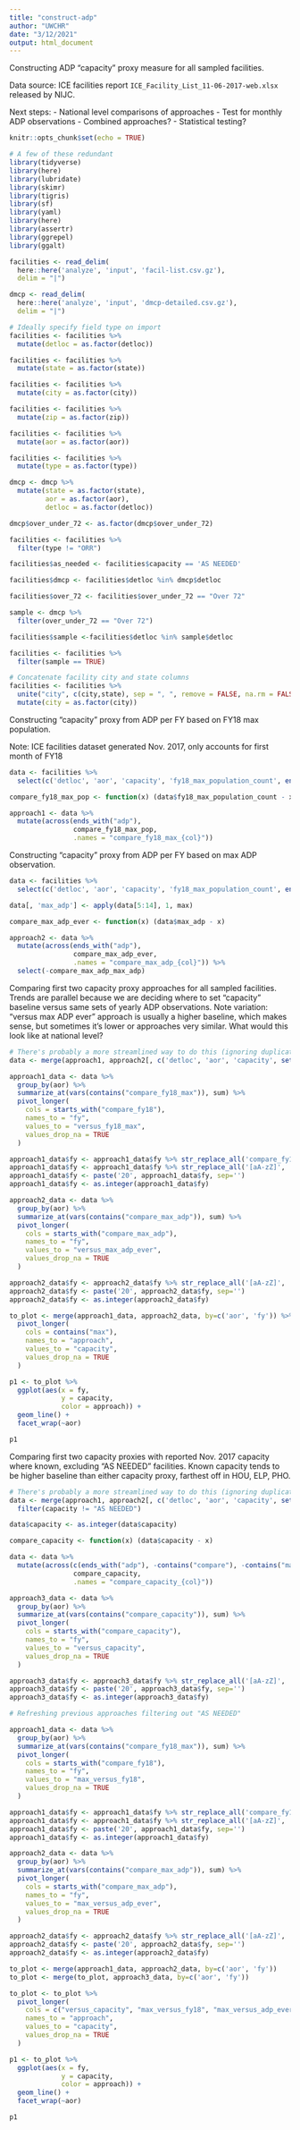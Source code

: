```yaml
---
title: "construct-adp"
author: "UWCHR"
date: "3/12/2021"
output: html_document
---
```


Constructing ADP "capacity" proxy measure for all sampled facilities.

Data source: ICE facilities report `ICE_Facility_List_11-06-2017-web.xlsx` released by NIJC.

Next steps:
- National level comparisons of approaches
- Test for monthly ADP observations
- Combined approaches?
- Statistical testing?

```r
knitr::opts_chunk$set(echo = TRUE)

# A few of these redundant
library(tidyverse)
library(here)
library(lubridate)
library(skimr)
library(tigris)
library(sf)
library(yaml)
library(here)
library(assertr)
library(ggrepel)
library(ggalt)

```

```r

facilities <- read_delim(
  here::here('analyze', 'input', 'facil-list.csv.gz'), 
  delim = "|") 

dmcp <- read_delim(
  here::here('analyze', 'input', 'dmcp-detailed.csv.gz'), 
  delim = "|") 

```

```r

# Ideally specify field type on import
facilities <- facilities %>%
  mutate(detloc = as.factor(detloc))

facilities <- facilities %>%
  mutate(state = as.factor(state))

facilities <- facilities %>%
  mutate(city = as.factor(city))

facilities <- facilities %>%
  mutate(zip = as.factor(zip))

facilities <- facilities %>%
  mutate(aor = as.factor(aor))

facilities <- facilities %>%
  mutate(type = as.factor(type))

dmcp <- dmcp %>%
  mutate(state = as.factor(state),
         aor = as.factor(aor),
         detloc = as.factor(detloc))

dmcp$over_under_72 <- as.factor(dmcp$over_under_72)

facilities <- facilities %>%
  filter(type != "ORR")

facilities$as_needed <- facilities$capacity == 'AS NEEDED'

facilities$dmcp <- facilities$detloc %in% dmcp$detloc

facilities$over_72 <- facilities$over_under_72 == "Over 72"

sample <- dmcp %>%
  filter(over_under_72 == "Over 72")

facilities$sample <-facilities$detloc %in% sample$detloc

facilities <- facilities %>% 
  filter(sample == TRUE)

# Concatenate facility city and state columns
facilities <- facilities %>% 
  unite("city", c(city,state), sep = ", ", remove = FALSE, na.rm = FALSE) %>%
  mutate(city = as.factor(city))

```

Constructing "capacity" proxy from ADP per FY based on FY18 max population.

Note: ICE facilities dataset generated Nov. 2017, only accounts for first month of FY18

```r

data <- facilities %>% 
  select(c('detloc', 'aor', 'capacity', 'fy18_max_population_count', ends_with("adp"), -contains("bookin")))

compare_fy18_max_pop <- function(x) (data$fy18_max_population_count - x)

approach1 <- data %>% 
  mutate(across(ends_with("adp"),
                compare_fy18_max_pop,
                .names = "compare_fy18_max_{col}"))

```

Constructing "capacity" proxy from ADP per FY based on max ADP observation.

```r

data <- facilities %>% 
  select(c('detloc', 'aor', 'capacity', 'fy18_max_population_count', ends_with("adp"), -contains("bookin")))

data[, 'max_adp'] <- apply(data[5:14], 1, max)

compare_max_adp_ever <- function(x) (data$max_adp - x)

approach2 <- data %>% 
  mutate(across(ends_with("adp"),
                compare_max_adp_ever,
                .names = "compare_max_adp_{col}")) %>% 
  select(-compare_max_adp_max_adp)

```

Comparing first two capacity proxy approaches for all sampled facilities. Trends are parallel because we are deciding where to set "capacity" baseline versus same sets of yearly ADP observations. Note variation: "versus max ADP ever" approach is usually a higher baseline, which makes sense, but sometimes it's lower or approaches very similar. What would this look like at national level?

```r

# There's probably a more streamlined way to do this (ignoring duplicate fields in approach2)
data <- merge(approach1, approach2[, c('detloc', 'aor', 'capacity', setdiff(colnames(approach2), colnames(approach1)))], by=c('detloc', 'aor', 'capacity'))

approach1_data <- data %>%
  group_by(aor) %>% 
  summarize_at(vars(contains("compare_fy18_max")), sum) %>%
  pivot_longer(
    cols = starts_with("compare_fy18"),
    names_to = "fy",
    values_to = "versus_fy18_max",
    values_drop_na = TRUE
  )

approach1_data$fy <- approach1_data$fy %>% str_replace_all('compare_fy18_max', '')
approach1_data$fy <- approach1_data$fy %>% str_replace_all('[aA-zZ]', '')
approach1_data$fy <- paste('20', approach1_data$fy, sep='')
approach1_data$fy <- as.integer(approach1_data$fy)

approach2_data <- data %>%
  group_by(aor) %>% 
  summarize_at(vars(contains("compare_max_adp")), sum) %>%
  pivot_longer(
    cols = starts_with("compare_max_adp"),
    names_to = "fy",
    values_to = "versus_max_adp_ever",
    values_drop_na = TRUE
  )

approach2_data$fy <- approach2_data$fy %>% str_replace_all('[aA-zZ]', '')
approach2_data$fy <- paste('20', approach2_data$fy, sep='')
approach2_data$fy <- as.integer(approach2_data$fy)

to_plot <- merge(approach1_data, approach2_data, by=c('aor', 'fy')) %>% 
  pivot_longer(
    cols = contains("max"),
    names_to = "approach",
    values_to = "capacity",
    values_drop_na = TRUE
  )

p1 <- to_plot %>% 
  ggplot(aes(x = fy,
             y = capacity,
             color = approach)) +
  geom_line() +
  facet_wrap(~aor)

p1

```

Comparing first two capacity proxies with reported Nov. 2017 capacity where known, excluding "AS NEEDED" facilities. Known capacity tends to be higher baseline than either capacity proxy, farthest off in HOU, ELP, PHO.

```r

# There's probably a more streamlined way to do this (ignoring duplicate fields in approach2)
data <- merge(approach1, approach2[, c('detloc', 'aor', 'capacity', setdiff(colnames(approach2), colnames(approach1)))], by=c('detloc', 'aor', 'capacity')) %>% 
  filter(capacity != "AS NEEDED")

data$capacity <- as.integer(data$capacity)

compare_capacity <- function(x) (data$capacity - x)

data <- data %>% 
  mutate(across(c(ends_with("adp"), -contains("compare"), -contains("max")),
                compare_capacity,
                .names = "compare_capacity_{col}"))

approach3_data <- data %>%
  group_by(aor) %>% 
  summarize_at(vars(contains("compare_capacity")), sum) %>%
  pivot_longer(
    cols = starts_with("compare_capacity"),
    names_to = "fy",
    values_to = "versus_capacity",
    values_drop_na = TRUE
  )

approach3_data$fy <- approach3_data$fy %>% str_replace_all('[aA-zZ]', '')
approach3_data$fy <- paste('20', approach3_data$fy, sep='')
approach3_data$fy <- as.integer(approach3_data$fy)

# Refreshing previous approaches filtering out "AS NEEDED"

approach1_data <- data %>%
  group_by(aor) %>% 
  summarize_at(vars(contains("compare_fy18_max")), sum) %>%
  pivot_longer(
    cols = starts_with("compare_fy18"),
    names_to = "fy",
    values_to = "max_versus_fy18",
    values_drop_na = TRUE
  )

approach1_data$fy <- approach1_data$fy %>% str_replace_all('compare_fy18_max', '')
approach1_data$fy <- approach1_data$fy %>% str_replace_all('[aA-zZ]', '')
approach1_data$fy <- paste('20', approach1_data$fy, sep='')
approach1_data$fy <- as.integer(approach1_data$fy)

approach2_data <- data %>%
  group_by(aor) %>% 
  summarize_at(vars(contains("compare_max_adp")), sum) %>%
  pivot_longer(
    cols = starts_with("compare_max_adp"),
    names_to = "fy",
    values_to = "max_versus_adp_ever",
    values_drop_na = TRUE
  )

approach2_data$fy <- approach2_data$fy %>% str_replace_all('[aA-zZ]', '')
approach2_data$fy <- paste('20', approach2_data$fy, sep='')
approach2_data$fy <- as.integer(approach2_data$fy)

to_plot <- merge(approach1_data, approach2_data, by=c('aor', 'fy'))
to_plot <- merge(to_plot, approach3_data, by=c('aor', 'fy'))

to_plot <- to_plot %>% 
  pivot_longer(
    cols = c("versus_capacity", "max_versus_fy18", "max_versus_adp_ever"),
    names_to = "approach",
    values_to = "capacity",
    values_drop_na = TRUE
  )

p1 <- to_plot %>% 
  ggplot(aes(x = fy,
             y = capacity,
             color = approach)) +
  geom_line() +
  facet_wrap(~aor)

p1

```

